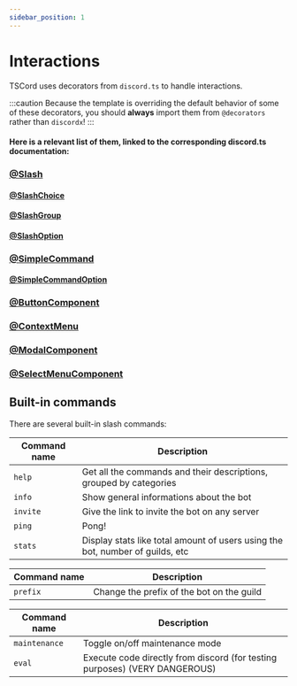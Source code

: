```yaml
---
sidebar_position: 1
---
```



# Interactions

TSCord uses decorators from `discord.ts` to handle interactions.

:::caution 
Because the template is overriding the default behavior of some of these decorators, you should **always** import them from `@decorators` rather than `discordx`! 
:::

#### Here is a relevant list of them, linked to the corresponding discord.ts documentation:

<Tabs>
<TabItem value="commands" label="Commands">

### [@Slash](https://discord-ts.js.org/docs/decorators/commands/slash)

#### [@SlashChoice](https://discord-ts.js.org/docs/decorators/commands/slash-choice)
#### [@SlashGroup](https://discord-ts.js.org/docs/decorators/commands/slash-group)
#### [@SlashOption](https://discord-ts.js.org/docs/decorators/commands/slash-option)

### [@SimpleCommand](https://discord-ts.js.org/docs/decorators/commands/simple-command)

#### [@SimpleCommandOption](https://discord-ts.js.org/docs/decorators/commands/simple-command-option)

</TabItem>

<TabItem value="gui" label="GUI Interactions">

### [@ButtonComponent](https://discord-ts.js.org/docs/decorators/gui/button-component)
### [@ContextMenu](https://discord-ts.js.org/docs/decorators/gui/context-menu)
### [@ModalComponent](https://discord-ts.js.org/docs/decorators/gui/modal-component)
### [@SelectMenuComponent](https://discord-ts.js.org/docs/decorators/gui/select-menu-component)

</TabItem>
</Tabs>

## Built-in commands

There are several built-in slash commands:

<Tabs>
<TabItem value="general" label="General">

| Command name | Description                                                                   |
|--------------|-------------------------------------------------------------------------------|
| `help`         | Get all the commands and their descriptions, grouped by categories            |
| `info`         | Show general informations about the bot                                       |
| `invite`       | Give the link to invite the bot on any server                                 |
| `ping`         | Pong!                                                                         |
| `stats`        | Display stats like total amount of users using the bot, number of guilds, etc |

</TabItem>

<TabItem value="admin" label="Admin">

| Command name | Description                               |
|--------------|-------------------------------------------|
| `prefix`       | Change the prefix of the bot on the guild |

</TabItem>

<TabItem value="owner" label="Owner">

| Command name | Description                                                                |
|--------------|----------------------------------------------------------------------------|
| `maintenance`  | Toggle on/off maintenance mode                                             |
| `eval`         | Execute code directly from discord (for testing purposes) (VERY DANGEROUS) |

</TabItem>
</Tabs>